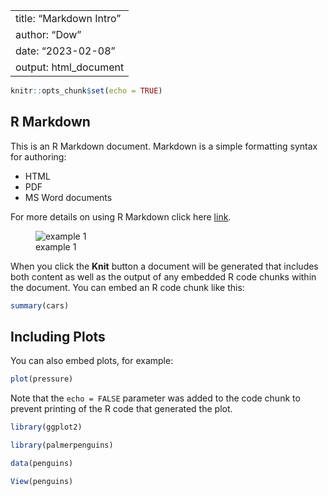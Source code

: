 ----
title: "Markdown Intro"
author: "Dow"
date: "2023-02-08"
output: html_document
----

```{r setup, include=FALSE}
knitr::opts_chunk$set(echo = TRUE)
```

## R Markdown

This is an R Markdown document. Markdown is a simple formatting syntax for authoring: 

* HTML
* PDF
* MS Word documents

For more details on using R Markdown click here [link](http://rmarkdown.rstudio.com).

![example 1](r-project.org/logo/Rlogo.png)

When you click the **Knit** button a document will be generated that includes both content as well as the output of any embedded R code chunks within the document. You can embed an R code chunk like this:

```{r cars}
summary(cars)
```

## Including Plots

You can also embed plots, for example:

```{r pressure, echo=FALSE}
plot(pressure)
```

Note that the `echo = FALSE` parameter was added to the code chunk to prevent printing of the R code that generated the plot.


```{r ggplot for penguin data}

library(ggplot2)

library(palmerpenguins)

data(penguins)

View(penguins)

```

